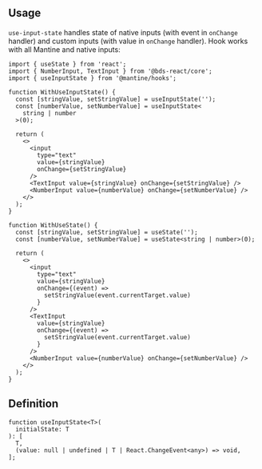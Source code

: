 

## Usage

`use-input-state` handles state of native inputs (with event in `onChange` handler) and custom inputs (with value in `onChange` handler).
Hook works with all Mantine and native inputs:

```tsx
import { useState } from 'react';
import { NumberInput, TextInput } from '@bds-react/core';
import { useInputState } from '@mantine/hooks';

function WithUseInputState() {
  const [stringValue, setStringValue] = useInputState('');
  const [numberValue, setNumberValue] = useInputState<
    string | number
  >(0);

  return (
    <>
      <input
        type="text"
        value={stringValue}
        onChange={setStringValue}
      />
      <TextInput value={stringValue} onChange={setStringValue} />
      <NumberInput value={numberValue} onChange={setNumberValue} />
    </>
  );
}

function WithUseState() {
  const [stringValue, setStringValue] = useState('');
  const [numberValue, setNumberValue] = useState<string | number>(0);

  return (
    <>
      <input
        type="text"
        value={stringValue}
        onChange={(event) =>
          setStringValue(event.currentTarget.value)
        }
      />
      <TextInput
        value={stringValue}
        onChange={(event) =>
          setStringValue(event.currentTarget.value)
        }
      />
      <NumberInput value={numberValue} onChange={setNumberValue} />
    </>
  );
}
```

## Definition

```tsx
function useInputState<T>(
  initialState: T
): [
  T,
  (value: null | undefined | T | React.ChangeEvent<any>) => void,
];
```
